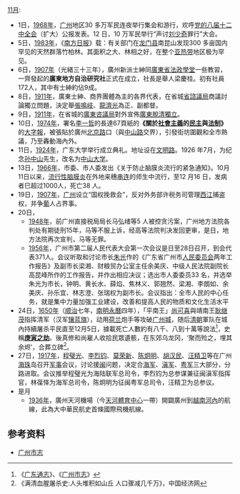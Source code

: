 [[11月|11月]]:
*1日，[[1968年|1968年]]，[[广州|广州]]地区30 多万军民连夜举行集会和游行，欢呼[[中国共产党第八次全国代表大会#十二中全会|党的八届十二中全会]]（扩大）公报发表。12 日，10 万军民举行“声讨[[刘少奇|刘少奇]]罪行”大会。
*5日，[[1983年|1983年]]，《[[南方日报|南方日报]]》载：有关部门在[[龙门县|龙门县]]南昆山发现300 多亩国内罕见的天然群落竹柏林。其面积之大、林相之好，在整个[[亚热带|亚热带]]地区极为罕见。
*6日，[[1907年|1907年]]（光緒三十三年），廣州新派士紳同[[广东法政学堂|廣東省法政學堂]]一些教習，一齊發起的'''廣東地方自治研究社'''正式在{{link-yue|文瀾書院}}成立，社長是舉人梁慶桂。初有社員172人，其中有士紳約佔9成。
*8日，[[1911年|1911年]]，廣東士紳、商界團體為主的各界代表，在省城[[广东咨议局|省諮議局]]商議討論獨立問題，決定舉[[張鳴岐_(兩廣總督)|張鳴岐]]、[[龍濟光|龍濟光]]為正、副都督。
*9日，[[1911年|1911年]]，在省城的[[广东咨议局|廣東咨議局]]對外宣佈[[广东独立|廣東脫清獨立]]。
*10日，[[1974年|1974年]]，署名[[李一哲_(作者)|李一哲]]的長達67頁紙的'''《關於[[社會主義|社會主義]]的[[民主|民主]]與[[法系|法制]]》'''的[[大字報|大字報]]，被張貼於廣州[[北京路_(越秀区)|北京路]]口（與[[中山路_(广州)|中山路]]交界），引發街坊圍觀和全市熱議，乃至轟動海內外。
*11日，[[1924年|1924年]]，广东大学举行成立典礼。地址设在[[文明路|文明路]]。1926 年7月，为纪念[[孙中山|孙中山]]先生，改名为[[中山大学|中山大学]]。
*13日，[[1966年|1966年]]，市委、市人委发出《关于防止脑膜炎流行的紧急通知》。10月11日以来，[[流行性脑膜炎|流行性脑膜炎]]在外地来穗[[全国大串连|串连]]的师生中流行，至12 月16 日，发病者巳超过1000人，死亡38 人。
*19日，[[1907年|1907年]]，[[广州|广州]]设立“国权挽救会”，反对外务部许税务司管理[[西江|西江]]捕盗权，并争[[葡萄牙|葡]]人占界事。
*20日，
** [[1948年|1948年]]，前广州直接税局局长马弘绪等5 人被控贪污案，广州地方法院各判处有期徒刑15年，马等不服上诉，经高等法院判决发回更审，是日，地方法院再次宣判，马等无罪。
** [[1956年|1956年]]，广州市第二届人民代表大会第一次会议是日至28日召开，到会代表371人。会议听取和讨论市长[[朱光_(官员)|朱光]]作的《广东省广州市[[人民委员会|人民委员会]]两年工作报告》及副市长梁湘、财粮贸办公室主任余美庆、中级人民法院副院长高昆峰所作的工作报告，并作出相应决议；选出市人委委员33 名，并选举朱光为市长，钟明、黄长水、薛焰、焦林义、郭翘然、梁湘、李朗如、余美庆、孙乐宜、林志澄、张瑞权为副市长。会议指出：全市人民的中心任务，就是集中力量加强工业建设，改善和提高人民的物质和文化生活水平
*24日，[[1650年|1650年]]（[[顺治|顺治]]七年，[[南明|南明]][[永曆_(南明)|永曆]]四年），「平南王」[[尚可喜|尚可喜]]與靖南王[[耿继茂|耿继茂]]指挥清军（汉军[[镶蓝旗|镶蓝旗]]），动用[[荷兰|荷兰]]炮手等攻破[[广州城|广州城]]，随后[[清朝|清朝]]軍队在城內持續屠杀平民直至12月5日，據載死亡人數約有八千、八到十萬等說法<ref>《[[广东通志|广东通志]]》、《[[广州市志|广州市志]]》</ref>，史稱'''[[庚寅之劫|庚寅之劫]]'''。後真修和尚雇人收拾民眾遺骸，在东郊乌龙冈，‘聚而殓之，埋其余烬’，合葬立碑<ref>《满清血腥屠杀史:人头堆积如山丘 人口骤减几千万》，中国经济网</ref>。
*27日，[[1917年|1917年]]，[[程璧光|程璧光]]、[[李烈钧|李烈钧]]、[[莫荣新|莫荣新]]、[[陈炯明|陈炯明]]、[[胡汉民|胡汉民]]、[[汪精卫|汪精卫]]等在广州[[海珠|海珠]]岛召开[[军事|军事]]会议，讨论援[[闽|闽]]问题，决定合[[海军|海军]]、[[滇军|滇军]]、[[粤军|粤军]]三大部分，分路进取。会议推举程璧光为海陆联军总司令，李烈钧为总参谋兼征闽滇军指挥官，林葆怿为海军总司令，陈炯明为征闽粤军总司令，汪精卫为总参议。
*是月
** [[1936年|1936年]]，廣州天河機場（今[[天河體育中心|天河體育中心]]一帶）開闢廣州到[[越南|越南]][[河內市|河內]]的航線，此為大中華民航史首條國際飛機航線。

==参考资料==
*[http://www.gzsdfz.org.cn/dqzlk/ 广州市志]